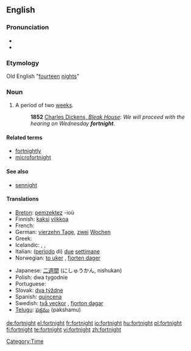==English==
{{wikipedia}}

===Pronunciation===
* {{IPA|/ˈfɔrtnaɪt/}}
* {{SAMPA|/"fOrtnaIt/}}

===Etymology===
Old English "[[fourteen]] [[night]]s"

===Noun===
{{en-noun}}

# A period of two [[week]]s.
#: '''1852''' [http://www.gutenberg.org/dirs/etext97/blkhs12.txt Charles Dickens, ''Bleak House'']: ''We will proceed with the hearing on Wednesday '''fortnight'''''.

====Related terms====
* [[fortnightly]]
* [[microfortnight]]

====See also====
* [[sennight]]

====Translations====
{{top}}
* [[Breton]]: [[pemzektez]] {{m|p}} -ioù
* Finnish: [[kaksi]] [[viikko]]a
* French: {{t+|fr|quinzaine|f}}
* German: [[vierzehn Tage]], [[zwei]] [[Wochen]]
* Greek: {{t+|el|δεκαπενθήμερο|n|sc=Grek}}
* Icelandic: {{t-|is|tvær vikur|f|p}}, {{t-|is|hálfur mánuður|m}}, {{t-|is|fjórtán dagar|m|p}}
* Italian: ([[periodo]] di) [[due#Italian|due]] [[settimana|settimane]]
* Norwegian: [[to uker]] {{p}}, [[fjorten dager]]
{{mid}}
* Japanese: [[二週間]] (にしゅうかん, nishukan)
* Polish: dwa tygodnie {{m|p}}
* Portuguese: {{t+|pt|quinzena|f}}
* Slovak: [[týždeň|dva týždne]] {{m|p}}
* Spanish: [[quincena]] {{f|p}}
* Swedish: [[två veckor]] {{p}}, [[fjorton dagar]]
* [[Telugu]]: [[పక్షము]] (pakshamu)
{{bottom}}

[[Category:Time]]

[[de:fortnight]]
[[el:fortnight]]
[[fr:fortnight]]
[[io:fortnight]]
[[hu:fortnight]]
[[pl:fortnight]]
[[fi:fortnight]]
[[te:fortnight]]
[[vi:fortnight]]
[[zh:fortnight]]
